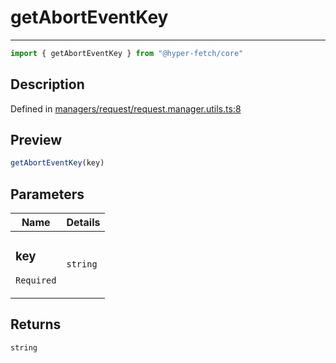 

# getAbortEventKey

<div class="api-docs__separator" data-reactroot="">

---

</div><div class="api-docs__import" data-reactroot="">

```ts
import { getAbortEventKey } from "@hyper-fetch/core"
```

</div><div class="api-docs__section">

## Description

</div><div class="api-docs__description"><span class="api-docs__do-not-parse">



</span></div><p class="api-docs__definition">

Defined in [managers/request/request.manager.utils.ts:8](https://github.com/BetterTyped/hyper-fetch/blob/c44d728f/packages/core/src/managers/request/request.manager.utils.ts#L8)

</p><div class="api-docs__section">

## Preview

</div><div class="api-docs__preview fn">

```ts
getAbortEventKey(key)
```

</div><div class="api-docs__section">

## Parameters

</div><div class="api-docs__parameters"><table><thead><tr><th>Name</th><th>Details</th></tr></thead><tbody><tr param-data="key"><td class="api-docs__param-name required">

### key 

`Required`

</td><td class="api-docs__param-type">

`string`

</td></tr></tbody></table></div><div class="api-docs__section">

## Returns

</div><div class="api-docs__returns">

```ts
string
```

</div>
